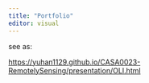```yaml
---
title: "Portfolio"
editor: visual
---
```


see as:

[https://yuhan1129.github.io/CASA0023-RemotelySensing/presentation/OLI.html](https://yuhan1129.github.io/Remotely-Sensing/presentation/OLI.html){.uri}
